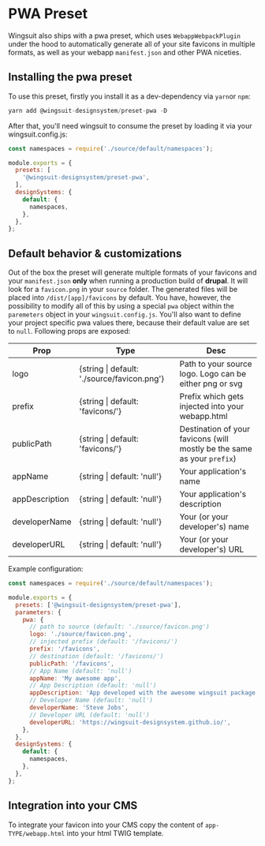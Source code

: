 # PWA Preset

Wingsuit also ships with a pwa preset, which uses `WebappWebpackPlugin` under the hood to automatically generate all of your site favicons in multiple formats, as well as your webapp `manifest.json`
and other PWA niceties.

## Installing the pwa preset

To use this preset, firstly you install it as a dev-dependency via `yarn`or `npm`:

```js
yarn add @wingsuit-designsystem/preset-pwa -D
```

After that, you'll need wingsuit to consume the preset by loading it via your wingsuit.config.js:

```js
const namespaces = require('./source/default/namespaces');

module.exports = {
  presets: [
    '@wingsuit-designsystem/preset-pwa',
  ],
  designSystems: {
    default: {
      namespaces,
    },
  },
};
```

## Default behavior & customizations
Out of the box the preset will generate multiple formats of your favicons and your `manifest.json` <b>only</b> when running a production build of <b>drupal</b>.
It will look for a `favicon.png` in your `source` folder. The generated files will be placed into `/dist/[app]/favicons` by default. You have, however, the possibility to modify all of this by using a special `pwa` object within the `paremeters` object in your `wingsuit.config.js`.
You'll also want to define your project specific pwa values there, because their default value are set to `null`. Following props are exposed:

| Prop           | Type                                            | Desc                                                                    |
|----------------|-------------------------------------------------|-------------------------------------------------------------------------|
| logo           | {string \| default: './source/favicon.png'}     | Path to your source logo. Logo can be either png or svg                 |
| prefix         | {string \| default: 'favicons/'}                | Prefix which gets injected into your webapp.html                        |
| publicPath     | {string \| default: 'favicons/'}                | Destination of your favicons (will mostly be the same as your `prefix`) |
| appName        | {string \| default: 'null'}                     | Your application's name                                                 |
| appDescription | {string \| default: 'null'}                     | Your application's description                                          |
| developerName  | {string \| default: 'null'}                     | Your (or your developer's) name                                         |
| developerURL   | {string \| default: 'null'}                     | Your (or your developer's) URL                                          |

Example configuration:
```js
const namespaces = require('./source/default/namespaces');

module.exports = {
  presets: ['@wingsuit-designsystem/preset-pwa'],
  parameters: {
    pwa: {
      // path to source (default: './source/favicon.png')
      logo: './source/favicon.png',
      // injected prefix (default: '/favicons/')
      prefix: '/favicons',
      // destination (default: '/favicons/')
      publicPath: '/favicons',
      // App Name (default: 'null')
      appName: 'My awesome app',
      // App Description (default: 'null')
      appDescription: 'App developed with the awesome wingsuit package',
      // Developer Name (default: 'null')
      developerName: 'Steve Jobs',
      // Developer URL (default: 'null')
      developerURL: 'https://wingsuit-designsystem.github.io/',
    },
  },
  designSystems: {
    default: {
      namespaces,
    },
  },
};
```
## Integration into your CMS
To integrate your favicon into your CMS copy the content of `app-TYPE/webapp.html` into your html TWIG template.
